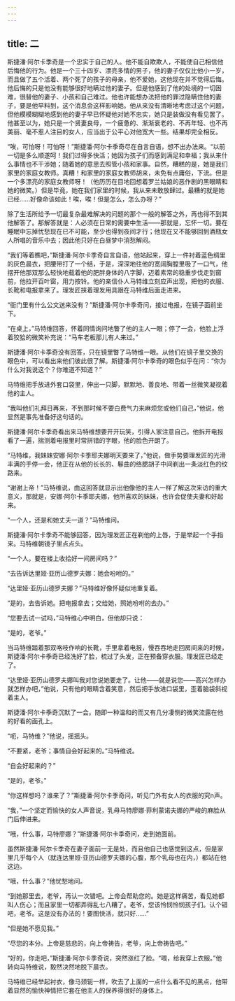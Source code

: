 ```yaml
---
---
---
```

title: 二
---



斯捷潘·阿尔卡季奇是一个忠实于自己的人。他不能自欺欺人，不能使自己相信他后悔他的行为。他是一个三十四岁、漂亮多情的男子，他的妻子仅仅比他小一岁，而且做了五个活着、两个死了的孩子的母亲，他不爱她，这他现在并不觉得后悔。他后悔的只是他没有能够很好地瞒过他的妻子。但是他感到了他的处境的一切困难，很替他的妻子、小孩和自己难过。他也许能想办法把他的罪过隐瞒住他的妻子，要是他早料到，这个消息会这样影响她。他从来没有清晰地考虑过这个问题，但他模模糊糊地感到他的妻子早已怀疑他对她不忠实，她只是装做没有看见罢了。他甚至以为，她只是一个贤妻良母，一个疲惫的、渐渐衰老的、不再年轻、也不再美丽、毫不惹人注目的女人，应当出于公平心对他宽大一些。结果却完全相反。

“唉，可怕呀！可怕呀！”斯捷潘·阿尔卡季奇尽在自言自语，想不出办法来。“以前一切是多么顺遂呵！我们过得多快活；她因为孩子们而感到满足和幸福；我从来什么事情也不干涉她；随着她的意思去照管小孩和家事。自然，糟糕的是，她是我们家里的家庭女教师。真糟！和家里的家庭女教师胡来，未免有点庸俗，下流。但是一个多漂亮的家庭女教师呀！（他历历在目地回想着罗兰姑娘的恶作剧的黑眼睛和她的微笑。）但是毕竟，她在我们家里的时候，我从来未敢放肆过。最糟的就是她已经……好像命该如此！唉，唉！但是怎么，怎么办呀？”

除了生活所给予一切最复杂最难解决的问题的那个一般的解答之外，再也得不到其他解答了。那解答就是：人必须在日常的需要中生活——那就是，忘怀一切。要在睡眠中忘掉忧愁现在已不可能，至少也得到夜间才行；他现在又不能够回到酒瓶女人所唱的音乐中去；因此他只好在白昼梦中消愁解闷。

“我们等着瞧吧，”斯捷潘·阿尔卡季奇自言自语，他站起来，穿上一件衬着蓝色绸里的灰色晨衣，把腰带打了一个结，于是，深深地往他的宽阔胸膛里吸了一口气，他摆开他那双那么轻快地载着他的肥胖身体的八字脚，迈着素常的稳重步伐走到窗前，他拉开百叶窗，用力按铃。他的亲信仆人马特维立刻应声出现，把他的衣服、长靴和电报拿来了。理发匠挟着理发用具跟在马特维后面走进来。

“衙门里有什么公文送来没有？”斯捷潘·阿尔卡季奇问，接过电报，在镜子面前坐下。

“在桌上，”马特维回答，怀着同情询问地瞥了他的主人一眼；停了一会，他脸上浮着狡狯的微笑补充说：“马车老板那儿有人来过。”

斯捷潘·阿尔卡季奇没有回答，只在镜里瞥了马特维一眼。从他们在镜子里交换的眼色中，可以看出来他们彼此很了解。斯捷潘·阿尔卡季奇的眼色似乎在问：“你为什么对我说这个？你难道不知道？”

马特维把手放进外套口袋里，伸出一只脚，默默地、善良地、带着一丝微笑凝视着他的主人。

“我叫他们礼拜日再来，不到那时候不要白费气力来麻烦您或他们自己，”他说，他显然是事先准备好这句话的。

斯捷潘·阿尔卡季奇看出来马特维想要开开玩笑，引得人家注意自己。他拆开电报看了一遍，揣测着电报里时常拼错的字眼，他的脸色开朗了。

“马特维，我妹妹安娜·阿尔卡季耶夫娜明天要来了，”他说，做手势要理发匠的光滑丰满的手停一会，他正在从他的长长的、鬈曲的络腮胡子中间剃出一条淡红色的纹路来。

“谢谢上帝！”马特维说，由这回答就显示出他像他的主人一样了解这次来访的重大意义，那就是，安娜·阿尔卡季耶夫娜，他所喜欢的妹妹，也许会促使夫妻和好起来。

“一个人，还是和她丈夫一道？”马特维问。

斯捷潘·阿尔卡季奇不能够回答，因为理发匠正在剃他的上唇，于是举起一个手指来。马特维朝镜子里点点头。

“一个人。要在楼上收拾好一间房间吗？”

“去告诉达里娅·亚历山德罗夫娜：她会吩咐的。”

“达里娅·亚历山德罗夫娜？”马特维好像怀疑似地重复着。

“是的，去告诉她。把电报拿去；交给她，照她吩咐的去办。”

“您要去试一试吗，”马特维心中明白，但他却只说：

“是的，老爷。”

当马特维踏着那双咯吱作响的长靴，手里拿着电报，慢吞吞地走回房间来的时候，斯捷潘·阿尔卡季奇已经洗好了脸，梳过了头发，正在预备穿衣服。理发匠已经走了。

“达里娅·亚历山德罗夫娜叫我对您说她要走了。让他——就是说您——高兴怎样办就怎样办吧，”他说，只有他的眼睛含着笑意，然后把手放进口袋里，歪着脑袋斜视着主人。

斯捷潘·阿尔卡季奇沉默了一会。随即一种温和的而又有几分凄恻的微笑流露在他的好看的面孔上。

“呃，马特维？”他说，摇摇头。

“不要紧，老爷；事情自会好起来的。”马特维说。

“自会好起来的？”

“是的，老爷。”

“你这样想吗？谁来了？”斯捷潘·阿尔卡季奇问，听见门外有女人的衣服的究n声。

“我，”一个坚定而愉快的女人声音说，乳母马特廖娜·菲利蒙诺夫娜的严峻的麻脸从门后伸进来。

“哦，什么事，马特廖娜？”斯捷潘·阿尔卡季奇问，走到她面前。

虽然斯捷潘·阿尔卡季奇在妻子面前一无是处，而且他自己也感觉到这点，但是家里几乎每个人（就连达里娅·亚历山德罗夫娜的心腹，那个乳母也在内，）都站在他这边。

“哦，什么事？”他忧愁地问。

“到她那里去，老爷，再认一次错吧。上帝会帮助您的。她是这样痛苦，看见她都叫人伤心；而且家里一切都弄得乱七八糟了。老爷，您该怜悯怜悯孩子们。认个错吧，老爷。这是没有办法的！要图快活，就只好……”

“但是她不愿见我。”

“尽您的本分。上帝是慈悲的，向上帝祷告，老爷，向上帝祷告吧。”

“好的，你走吧，”斯捷潘·阿尔卡季奇说，突然涨红了脸。“喂，给我穿上衣服。”他转向马特维说，毅然决然地脱下晨衣。

马特维已经举起衬衣，像马颈轭一样，吹去了上面的一点什么看不见的黑点，他带着显然的愉快神情把它套在他主人的保养得很好的身体上。